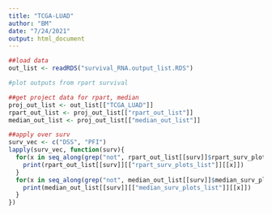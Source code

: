 ```yaml
---
title: "TCGA-LUAD"
author: "BM"
date: "7/24/2021"
output: html_document
---
```


```r
##load data
out_list <- readRDS("survival_RNA.output_list.RDS")

#plot outputs from rpart survival

##get project data for rpart, median
proj_out_list <- out_list[["TCGA_LUAD"]]
rpart_out_list <- proj_out_list[["rpart_out_list"]]
median_out_list <- proj_out_list[["median_out_list"]]

##apply over surv
surv_vec <- c("DSS", "PFI")
lapply(surv_vec, function(surv){
  for(x in seq_along(grep("not", rpart_out_list[[surv]]$rpart_surv_plots_list, invert = TRUE))){
    print(rpart_out_list[[surv]][["rpart_surv_plots_list"]][[x]])
  }
  for(x in seq_along(grep("not", median_out_list[[surv]]$median_surv_plots_list, invert = TRUE))){
    print(median_out_list[[surv]][["median_surv_plots_list"]][[x]])
  }
})
```
